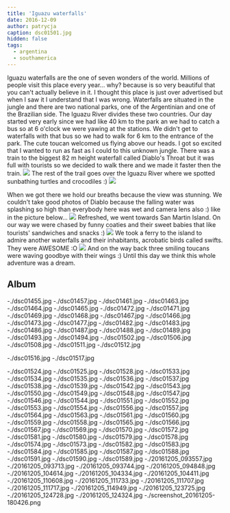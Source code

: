 ```yaml
---
title: 'Iguazu waterfalls'
date: 2016-12-09
author: patrycja
caption: dsc01501.jpg
hidden: false
tags:
  - argentina
  - southamerica
---
```


Iguazu waterfalls are the one of seven wonders of the world. Millions of people visit this place every year... why? because is so very beautiful that you can't actually believe in it. I thought this place is just over advertised but when I saw it I understand that I was wrong. Waterfalls are situated in the jungle and there are two national parks, one of the Argentinian and one of the Brazilian side. The Iguazu River divides these two countries. Our day started very early since we had like 40 km to the park an we had to catch a bus so at 6 o'clock we were yawing at the stations. We didn't get to waterfalls with that bus so we had to walk for 6 km to the entrance of the park. The cute toucan welcomed us flying above our heads. I got so excited that I wanted to run as fast as I could to this unknown jungle. There was a train to the biggest 82 m height waterfall called Diablo's Throat but it was full with tourists so we decided to walk there and we made it faster then the train.
![](./dsc01461.jpg)
The rest of the trail goes over the Iguazu River where we spotted sunbathing turtles and crocodiles :)
![](./dsc01464.jpg)

When we got there we hold our breaths because the view was stunning. We couldn't take good photos of Diablo because the falling water was splashing so high than everybody here was wet and camera lens also :) like in the picture below...
![](./dsc01472.jpg)
Refreshed, we went towards San Martin Island. On our way we were chased by funny coaties and their sweet babies that like tourists' sandwiches and snacks :)
![](./dsc01550.jpg)
We took a ferry to the island to admire another waterfalls and their inhabitants, acrobatic birds called swifts. They were AWESOME :O
![](./dsc01493.jpg)
And on the way back three smiling toucans were waving goodbye with their wings :) Until this day we think this whole adventure was a dream.

## Album

<grid>
  -./dsc01455.jpg -./dsc01457.jpg -./dsc01461.jpg -./dsc01463.jpg
  -./dsc01464.jpg -./dsc01465.jpg -./dsc01472.jpg -./dsc01471.jpg
  -./dsc01469.jpg -./dsc01468.jpg -./dsc01467.jpg -./dsc01466.jpg
  -./dsc01473.jpg -./dsc01477.jpg -./dsc01482.jpg -./dsc01483.jpg
  -./dsc01486.jpg -./dsc01487.jpg -./dsc01488.jpg -./dsc01489.jpg
  -./dsc01493.jpg -./dsc01494.jpg -./dsc01502.jpg -./dsc01506.jpg
  -./dsc01508.jpg -./dsc01511.jpg -./dsc01512.jpg
</grid>

<grid>-./dsc01516.jpg -./dsc01517.jpg</grid>

<grid>
  -./dsc01524.jpg -./dsc01525.jpg -./dsc01528.jpg -./dsc01533.jpg
  -./dsc01534.jpg -./dsc01535.jpg -./dsc01536.jpg -./dsc01537.jpg
  -./dsc01538.jpg -./dsc01539.jpg -./dsc01542.jpg -./dsc01543.jpg
  -./dsc01550.jpg -./dsc01549.jpg -./dsc01548.jpg -./dsc01547.jpg
  -./dsc01546.jpg -./dsc01544.jpg -./dsc01551.jpg -./dsc01552.jpg
  -./dsc01553.jpg -./dsc01554.jpg -./dsc01556.jpg -./dsc01557.jpg
  -./dsc01564.jpg -./dsc01563.jpg -./dsc01561.jpg -./dsc01560.jpg
  -./dsc01559.jpg -./dsc01558.jpg -./dsc01565.jpg -./dsc01566.jpg
  -./dsc01567.jpg -./dsc01569.jpg -./dsc01570.jpg -./dsc01572.jpg
  -./dsc01581.jpg -./dsc01580.jpg -./dsc01579.jpg -./dsc01578.jpg
  -./dsc01574.jpg -./dsc01573.jpg -./dsc01582.jpg -./dsc01583.jpg
  -./dsc01584.jpg -./dsc01585.jpg -./dsc01587.jpg -./dsc01588.jpg
  -./dsc01591.jpg -./dsc01590.jpg -./dsc01589.jpg
</grid>

<grid columns="2">
  -./20161205_093557.jpg -./20161205_093713.jpg -./20161205_093744.jpg
  -./20161205_094848.jpg -./20161205_104614.jpg -./20161205_104334.jpg
  -./20161205_104411.jpg -./20161205_110608.jpg -./20161205_111733.jpg
  -./20161205_111707.jpg -./20161205_111717.jpg -./20161205_114949.jpg
  -./20161205_123725.jpg -./20161205_124728.jpg -./20161205_124324.jpg
  -./screenshot_20161205-180426.png
</grid>
